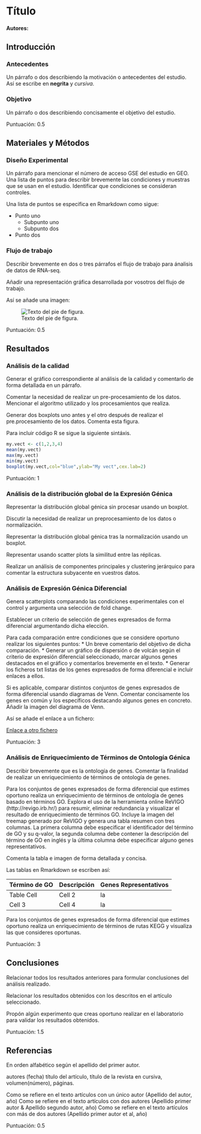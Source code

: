 # Título

#### Autores: 

## Introducción

### Antecedentes

Un párrafo o dos describiendo la motivación o antecedentes del estudio. Así se escribe en **negrita** y *cursiva*.

### Objetivo

Un párrafo o dos describiendo concisamente el objetivo del estudio. 

Puntuación: 0.5

## Materiales y Métodos

### Diseño Experimental

Un párrafo para mencionar el número de acceso GSE del estudio en GEO. 
Una lista de puntos para describir brevemente las condiciones y muestras que se usan en el estudio. 
Identificar que condiciones se consideran controles. 

Una lista de puntos se especifica en Rmarkdown como sigue:

  * Punto uno
    + Subpunto uno
    + Subpunto dos
  
  * Punto dos

### Flujo de trabajo

Describir brevemente en dos o tres párrafos el flujo de trabajo para ánalisis de datos de RNA-seq.

Añadir una representación gráfica desarrollada por vosotros del flujo de trabajo.

Así se añade una imagen:

![ Texto del pie de figura. ](images/workflow.jpg)

Puntuación: 0.5 

## Resultados

### Análisis de la calidad

Generar el gráfico correspondiente al análisis de la calidad y comentarlo de forma detallada en un párrafo.

Comentar la necesidad de realizar un pre-procesamiento de los datos. Mencionar el algoritmo utilizado y los
procesamientos que realiza.

Generar dos boxplots uno antes y el otro después de realizar el pre.procesamiento de los datos. Comenta esta figura.

Para incluir código R se sigue la siguiente sintáxis.

```r
my.vect <- c(1,2,3,4)
mean(my.vect)
max(my.vect)
min(my.vect)
boxplot(my.vect,col="blue",ylab="My vect",cex.lab=2)
```

Puntuación: 1

### Análisis de la distribución global de la Expresión Génica

Representar la distribución global génica sin procesar usando un boxplot.

Discutir la necesidad de realizar un preprocesamiento de los datos o normalización.

Representar la distribución global génica tras la normalización usando un boxplot.

Representar usando scatter plots la similitud entre las réplicas.

Realizar un análisis de componentes principales y clustering jerárquico para comentar la estructura subyacente en vuestros datos. 


### Análisis de Expresión Génica Diferencial

Genera scatterplots comparando las condiciones experimentales con el control y argumenta una selección de fold change.

Establecer un criterio de selección de genes expresados de forma diferencial argumentando dicha elección.

Para cada comparación entre condiciones que se considere oportuno realizar los siguientes puntos:
  * Un breve comentario del objetivo de dicha comparación.
  * Generar un gráfico de dispersión o de volcán según el criterio de expresión diferencial seleccionado, marcar algunos genes destacados en el gráfico y comentarlos brevemente en el texto. 
  * Generar los ficheros txt listas de los genes expresados de forma diferencial e incluir enlaces a ellos.

Si es aplicable, comparar distintos conjuntos de genes expresados de forma diferencial usando diagramas de Venn. Comentar concisamente los genes en común y los específicos destacando algunos genes en concreto. Añadir la imagen del diagrama de Venn. 

Así se añade el enlace a un fichero:

[Enlace a otro fichero](activated_genes_WT_with_no_Fe_1.txt)  

Puntuación: 3

### Análisis de Enriquecimiento de Términos de Ontología Génica

Describir brevemente que es la ontología de genes. Comentar la finalidad de realizar un enriquecimiento de términos de ontología de genes.

Para los conjuntos de genes expresados de forma diferencial que estimes oportuno realiza un enriquecimiento de términos de ontología de genes basado en términos GO. Explora el uso de la herramienta online
ReVIGO (http://revigo.irb.hr/) para resumir, eliminar redundancia y visualizar el resultado de enriquecimiento de términos GO. Incluye la imagen del treemap generado por ReVIGO y genera una tabla resumen con tres columnas. La primera columna debe especificar el identificador del término de GO y su q-valor, la segunda columna debe contener la descripción del término de GO en inglés y la última columna debe especificar alguno genes representativos. 

Comenta la tabla e imagen de forma detallada y concisa. 

Las tablas en Rmarkdown se escriben así:

Término de GO | Descripción | Genes Representativos
------------ | -------------| -------------
Table Cell   | Cell 2       | la
Cell 3       | Cell 4       | la

Para los conjuntos de genes expresados de forma diferencial que estimes oportuno realiza un enriquecimiento de términos de rutas KEGG y visualiza las que consideres oportunas.

Puntuación: 3

## Conclusiones

Relacionar todos los resultados anteriores para formular conclusiones del análisis realizado.

Relacionar los resultados obtenidos con los descritos en el artículo seleccionado.

Propón algún experimento que creas oportuno realizar en el laboratorio para validar los resultados obtenidos. 

Puntuación: 1.5

## Referencias

En orden alfabético según el apellido del primer autor. 

autores (fecha) título del artículo, título de la revista en cursiva, volumen(número), páginas.

Como se refiere en el texto artículos con un único autor (Apellido del autor, año)
Como se refiere en el texto artículos con dos autores (Apellido primer autor & Apellido segundo autor, año)
Como se refiere en el texto artículos con más de dos autores (Apellido primer autor et al, año)

Puntuación: 0.5
